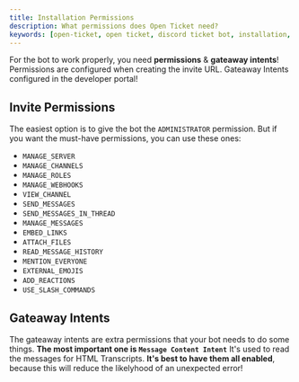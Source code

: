 ```yaml
---
title: Installation Permissions
description: What permissions does Open Ticket need?
keywords: [open-ticket, open ticket, discord ticket bot, installation, permissions, installation permissions]
---
```


For the bot to work properly, you need **permissions** & **gateaway intents**! Permissions are configured when creating the invite URL. Gateaway Intents configured in the developer portal!

## Invite Permissions
The easiest option is to give the bot the `ADMINISTRATOR` permission. But if you want the must-have permissions, you can use these ones:
- `MANAGE_SERVER`
- `MANAGE_CHANNELS`
- `MANAGE_ROLES`
- `MANAGE_WEBHOOKS`
- `VIEW_CHANNEL`
- `SEND_MESSAGES`
- `SEND_MESSAGES_IN_THREAD`
- `MANAGE_MESSAGES`
- `EMBED_LINKS`
- `ATTACH_FILES`
- `READ_MESSAGE_HISTORY`
- `MENTION_EVERYONE`
- `EXTERNAL_EMOJIS`
- `ADD_REACTIONS`
- `USE_SLASH_COMMANDS`

<GoodImage src="/img/docs-v3/installation/devportal_permissions.png" size="90%"></GoodImage>

## Gateaway Intents
The gateaway intents are extra permissions that your bot needs to do some things. **The most important one is `Message Content Intent`**
It's used to read the messages for HTML Transcripts. **It's best to have them all enabled**, because this will reduce the likelyhood of an unexpected error!

<GoodImage src="/img/docs-v3/installation/devportal_intents.png" size="90%"></GoodImage>